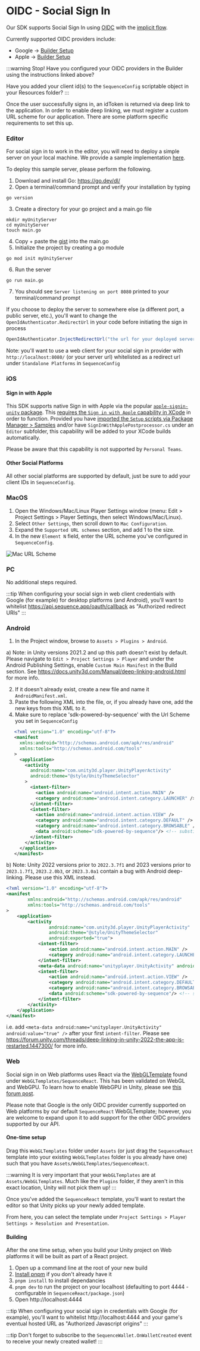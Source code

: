 # OIDC - Social Sign In 

Our SDK supports Social Sign In using [OIDC](https://openid.net/developers/how-connect-works/) with the [implicit flow](https://auth0.com/docs/authenticate/login/oidc-conformant-authentication/oidc-adoption-implicit-flow).

Currently supported OIDC providers include:
- Google -> [Builder Setup](/solutions/builder/embedded-wallet/google-configuration)
- Apple -> [Builder Setup](/solutions/builder/embedded-wallet/apple-configuration)

:::warning
Stop! Have you configured your OIDC providers in the Builder using the instructions linked above?

Have you added your client id(s) to the `SequenceConfig` scriptable object in your Resources folder?
:::

Once the user successfully signs in, an idToken is returned via deep link to the application.
In order to enable deep linking, we must register a custom URL scheme for our application. There are some platform specific requirements to set this up.

### Editor

For social sign in to work in the editor, you will need to deploy a simple server on your local machine. We provide a sample implementation [here](https://gist.github.com/BellringerQuinn/d012cd29eb9e756fe3555d4d03b001b2).

To deploy this sample server, please perform the following.

1. Download and install Go: https://go.dev/dl/
2. Open a terminal/command prompt and verify your installation by typing

```
go version
```

3. Create a directory for your go project and a main.go file

```
mkdir myUnityServer
cd myUnityServer
touch main.go
```

4. Copy + paste the [gist](https://gist.github.com/BellringerQuinn/d012cd29eb9e756fe3555d4d03b001b2) into the main.go
5. Initialize the project by creating a go module

```
go mod init myUnityServer
```

6. Run the server

```
go run main.go
```

7. You should see `Server listening on port 8080` printed to your terminal/command prompt

If you choose to deploy the server to somewhere else (a different port, a public server, etc.), you'll want to change the `OpenIdAuthenticator.RedirectUrl` in your code before initiating the sign in process

```csharp
OpenIdAuthenticator.InjectRedirectUrl("the url for your deployed server");
```

Note: you'll want to use a web client for your social sign in provider with `http://localhost:8080/` (or your server url) whitelisted as a redirect url under `Standalone Platforms` in `SequenceConfig`

### iOS

#### Sign in with Apple

This SDK supports native Sign in with Apple via the popular [`apple-signin-unity` package](https://github.com/lupidan/apple-signin-unity). This [requires the `Sign in with Apple` capability in XCode](https://developer.apple.com/documentation/xcode/configuring-sign-in-with-apple#Add-the-Sign-in-with-Apple-capability-to-your-app) in order to function. Provided you have [imported the `Setup` scripts via Package Manager > Samples](https://docs.sequence.xyz/sdk/unity/installation#package-manager---recommended) and/or have `SignInWithApplePostprocessor.cs` under an `Editor` subfolder, this capability will be added to your XCode builds automatically.

Please be aware that this capability is not supported by `Personal Teams`.

#### Other Social Platforms

All other social platforms are supported by default, just be sure to add your client IDs in `SequenceConfig`.

### MacOS

1. Open the Windows/Mac/Linux Player Settings window (menu: Edit > Project Settings > Player Settings, then select Windows/Mac/Linux).
2. Select `Other Settings`, then scroll down to `Mac Configuration`.
3. Expand the `Supported URL schemes` section, and add 1 to the size.
4. In the new `Element N` field, enter the URL scheme you've configured in `SequenceConfig`.

![Mac URL Scheme](/img/unity/unity-url-scheme-mac.png)

### PC

No additional steps required.

:::tip
When configuring your social sign in web client credentials with Google (for example) for desktop platforms (and Android), you'll want to whitelist https://api.sequence.app/oauth/callback as "Authorized redirect URIs"
:::

### Android

1. In the Project window, browse to `Assets > Plugins > Android`.

a) Note: in Unity versions 2021.2 and up this path doesn't exist by default. Please navigate to `Edit > Project Settings > Player` and under the Android Publishing Settings, enable `Custom Main Manifest` in the Build section. See https://docs.unity3d.com/Manual/deep-linking-android.html for more info.

2. If it doesn't already exist, create a new file and name it `AndroidManifest.xml`.
3. Paste the following XML into the file, or, if you already have one, add the new keys from this XML to it.
4. Make sure to replace 'sdk-powered-by-sequence' with the Url Scheme you set in `SequenceConfig`

```xml
   <?xml version="1.0" encoding="utf-8"?>
   <manifest
     xmlns:android="http://schemas.android.com/apk/res/android"
     xmlns:tools="http://schemas.android.com/tools"
   >
     <application>
       <activity
         android:name="com.unity3d.player.UnityPlayerActivity"
         android:theme="@style/UnityThemeSelector"
       >
         <intent-filter>
           <action android:name="android.intent.action.MAIN" />
           <category android:name="android.intent.category.LAUNCHER" />
         </intent-filter>
         <intent-filter>
           <action android:name="android.intent.action.VIEW" />
           <category android:name="android.intent.category.DEFAULT" />
           <category android:name="android.intent.category.BROWSABLE" />
           <data android:scheme="sdk-powered-by-sequence"/> <!-- substitute 'sdk-powered-by-sequence' with the Url Scheme you set in `SequenceConfig` -->
         </intent-filter>
       </activity>
     </application>
   </manifest>
```

b) Note: Unity 2022 versions prior to `2022.3.7f1` and 2023 versions prior to `2023.1.7f1`, `2023.2.0b3`, or `2023.3.0a1` contain a bug with Android deep-linking. Please use this XML instead.

```xml
<?xml version="1.0" encoding="utf-8"?>
<manifest
        xmlns:android="http://schemas.android.com/apk/res/android"
        xmlns:tools="http://schemas.android.com/tools"
>
    <application>
        <activity
                android:name="com.unity3d.player.UnityPlayerActivity"
                android:theme="@style/UnityThemeSelector"
                android:exported="true">
            <intent-filter>
                <action android:name="android.intent.action.MAIN" />
                <category android:name="android.intent.category.LAUNCHER" />
            </intent-filter>
            <meta-data android:name="unityplayer.UnityActivity" android:value="true" />
            <intent-filter>
                <action android:name="android.intent.action.VIEW" />
                <category android:name="android.intent.category.DEFAULT" />
                <category android:name="android.intent.category.BROWSABLE" />
                <data android:scheme="sdk-powered-by-sequence"/> <!-- substitute 'sdk-powered-by-sequence' with the Url Scheme you set in `SequenceConfig` -->
            </intent-filter>
        </activity>
    </application>
</manifest>
```

i.e. add `<meta-data android:name="unityplayer.UnityActivity" android:value="true" />` after your first `intent-filter`. Please see https://forum.unity.com/threads/deep-linking-in-unity-2022-the-app-is-restarted.1447300/ for more info.

### Web

Social sign in on Web platforms uses React via the [WebGLTemplate](https://docs.unity3d.com/Manual/webgl-templates.html) found under `WebGLTemplates/SequenceReact`. This has been validated on WebGL and WebGPU. To learn how to enable WebGPU in Unity, please see [this forum post](https://forum.unity.com/threads/early-access-to-the-new-webgpu-backend-in-unity-2023-3.1516621/).


Please note that Google is the only OIDC provider currently supported on Web platforms by our default `SequenceReact` WebGLTemplate; however, you are welcome to expand upon it to add support for the other OIDC providers supported by our API.


#### One-time setup

Drag this `WebGLTemplates` folder under `Assets` (or just drag the `SequenceReact` template into your existing `WebGLTemplates` folder is you already have one) such that you have `Assets/WebGLTemplates/SequenceReact`.

:::warning
It is very important that your `WebGLTemplates` are at `Assets/WebGLTemplates`. Much like the `Plugins` folder, if they aren't in this exact location, Unity will not pick them up!
:::

Once you've added the `SequenceReact` template, you'll want to restart the editor so that Unity picks up your newly added template.

From here, you can select the template under `Project Settings > Player Settings > Resolution and Presentation`.

#### Building

After the one time setup, when you build your Unity project on Web platforms it will be built as part of a React project.

1. Open up a command line at the root of your new build
2. [Install pnpm](https://pnpm.io/installation) if you don't already have it
3. `pnpm install` to install dependancies
4. `pnpm dev` to run the project on your localhost (defaulting to port 4444 - configurable in `SequenceReact/package.json`)
5. Open http://localhost:4444

:::tip
When configuring your social sign in credentials with Google (for example), you'll want to whitelist http://localhost:4444 and your game's eventual hosted URL as "Authorized Javascript origins"
:::

:::tip
Don't forget to subscribe to the `SequenceWallet.OnWalletCreated` event to receive your newly created wallet!
:::